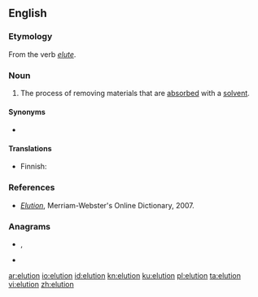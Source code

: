 ==English==

===Etymology===
From the verb ''[[elute]]''.

===Noun===
{{en-noun|~}}

# {{lb|en|analytical chemistry}} The process of removing materials that are [[absorbed]] with a [[solvent]].

====Synonyms====
* {{l|en|desorption}}

====Translations====
{{trans-top|process of separating solvent and dissolved material}}
* Finnish: {{t|fi|eluutio}}
{{trans-mid}}
{{trans-bottom}}

===References===
* ''[http://www.m-w.com/cgi-bin/dictionary?book=Dictionary&va=elution Elution]'', Merriam-Webster's Online Dictionary, 2007.

===Anagrams===
* {{l|en|lineout}}, {{l|en|line-out}}
* {{l|en|outline}}

[[ar:elution]]
[[io:elution]]
[[id:elution]]
[[kn:elution]]
[[ku:elution]]
[[pl:elution]]
[[ta:elution]]
[[vi:elution]]
[[zh:elution]]